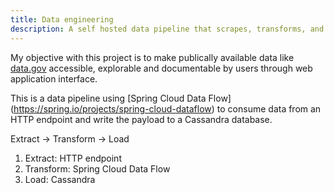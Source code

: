 ```yaml
---
title: Data engineering
description: A self hosted data pipeline that scrapes, transforms, and serves
---
```


My objective with this project is to make publically available data like [data.gov](https://data.gov/) accessible, explorable
and documentable by users through web application interface.

This is a data pipeline using [Spring Cloud Data Flow] (https://spring.io/projects/spring-cloud-dataflow) to consume data from an HTTP endpoint
and write the payload to a Cassandra database.

Extract -> Transform -> Load

1. Extract: HTTP endpoint
2. Transform: Spring Cloud Data Flow
3. Load: Cassandra
